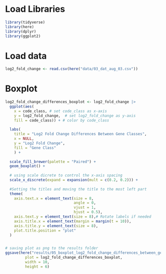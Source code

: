 # Load Libraries

```r
library(tidyverse)
library(here)
library(dplyr)
library(ggplot2)
```

# Load data

```r
log2_fold_change <- read.csv(here("data/03_dat_aug_03.csv"))
```

# Boxplot

```r
log2_fold_change_differences_boxplot <- log2_fold_change |>
  ggplot(aes(
    x = code_class, # set code_class as x-axis
    y = log2_fold_change,  # set log2_fold_change as y-axis
    fill = code_class)) + # color by code_class
  
  labs(
    title = "Log2 Fold Change Differences Between Gene Classes",
    x = NULL,
    y = "Log2 Fold Change",
    fill = "Gene Class"
    ) +
  
  scale_fill_brewer(palette = "Paired") +
  geom_boxplot() +
  
  # using scale dicrete to control the x-axis spacing
  scale_x_discrete(expand = expansion(mult = c(0.2, 0.2))) +
  
  #Setting the titles and moving the title to the most left part
  theme(
    axis.text.x = element_text(size = 8,
                               angle = 0,
                               vjust = 1,
                               hjust = 0.5),
    axis.text.y = element_text(size = 8),# Rotate labels if needed
    axis.title.x = element_text(margin = margin(t = 10)),
    axis.title.y = element_text(size = 8),
    plot.title.position = "plot"
  )


# saving plot as png to the results folder
ggsave(here("results/05_boxplot_log2_fold_change_differences_between_gene_classes.png"), 
         plot = log2_fold_change_differences_boxplot, 
         width = 10, 
         height = 6)
```
